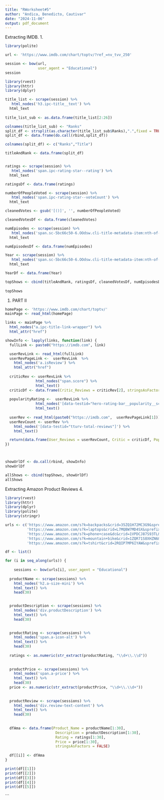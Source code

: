 ```yaml
---
title: "RWorksheet#5"
author: "Andica, Benedicto, Cautivar"
date: "2024-11-06"
output: pdf_document
---
```

Extracting IMDB. 
1.
```r
library(polite)

url <- 'https://www.imdb.com/chart/toptv/?ref_=nv_tvv_250'

session <- bow(url,
               user_agent = "Educational")
session
```
```r
library(rvest)
library(httr)
library(dplyr)

title_list <- scrape(session) %>%
   html_nodes('h3.ipc-title__text') %>% 
  html_text
  
title_list_sub <- as.data.frame(title_list[2:26])

colnames(title_list_sub) <- "Ranks"
split_df <- strsplit(as.character(title_list_sub$Ranks),".",fixed = TRUE)
split_df <- data.frame(do.call(rbind,split_df))

colnames(split_df) <- c("Ranks","Title") 

titleAndRank <- data.frame(split_df)


ratings <- scrape(session) %>%
   html_nodes('span.ipc-rating-star--rating') %>% 
  html_text

ratingsDf <- data.frame(ratings)

numberOfPeopleVoted <- scrape(session) %>%
   html_nodes('span.ipc-rating-star--voteCount') %>% 
  html_text

cleanedVotes <- gsub('[()]', '', numberOfPeopleVoted)

cleanedVotesDf <- data.frame(cleanedVotes)

numEpisodes <- scrape(session) %>%
   html_nodes('span.sc-5bc66c50-6.OOdsw.cli-title-metadata-item:nth-of-type(2)') %>% 
  html_text

numEpisodesDf <- data.frame(numEpisodes)

Year <- scrape(session) %>%
   html_nodes('span.sc-5bc66c50-6.OOdsw.cli-title-metadata-item:nth-of-type(1)') %>% 
  html_text

YearDf <- data.frame(Year)

topShows <- cbind(titleAndRank, ratingsDf, cleanedVotesDf, numEpisodesDf, YearDf)
  
topShows 
```
1. PART II
```r
homePage <- 'https://www.imdb.com/chart/toptv/'
mainPage <- read_html(homePage)

links <- mainPage %>%
  html_nodes("a.ipc-title-link-wrapper") %>%
  html_attr("href")

showInfo <- lapply(links, function(link) {
  fullLink <- paste0("https://imdb.com", link)

  userRevLink <- read_html(fullLink)
  userRevPageLink <-  userRevLink  %>%
    html_nodes('a.isReview') %>%
    html_attr("href")
  
  criticRev <- userRevLink %>%
              html_nodes("span.score") %>%
              html_text()
  criticDf <- data.frame(Critic_Reviews = criticRev[2], stringsAsFactors = FALSE)
  
  popularityRating <-  userRevLink %>%
              html_nodes('[data-testid="hero-rating-bar__popularity__score"]') %>%
              html_text()
  
  userRev <- read_html(paste0("https://imdb.com",  userRevPageLink[1]))
  userRevCount <- userRev %>%
    html_nodes('[data-testid="tturv-total-reviews"]') %>%
    html_text()

  return(data.frame(User_Reviews = userRevCount, Critic = criticDf, Popularity_Rating = popularityRating)) 
})



showUrlDf <- do.call(rbind, showInfo)
showUrlDf

allShows <- cbind(topShows, showUrlDf)
allShows 
```

Extracting Amazon Product Reviews
4.
```r
library(rvest)
library(httr)
library(dplyr)
library(polite)
library(stringr)

urls <- c('https://www.amazon.com/s?k=backpacks&crid=35ZQ1H72MC3G9&sprefix=backpacks%2Caps%2C590&ref=nb_sb_ss_ts-doa-p_3_9', 
          'https://www.amazon.com/s?k=laptops&crid=L7MQBW7MD4SX&sprefix=laptopb%2Caps%2C1304&ref=nb_sb_noss_2',
          'https://www.amazon.com/s?k=phone+case&dc&crid=1VPDCJ87S93TL&sprefix=phone+cas%2Caps%2C451&ref=a9_asc_1',
          'https://www.amazon.com/s?k=mountain+bike&crid=1ZQR71S8XHZN6&sprefix=mountain+bik%2Caps%2C499&ref=nb_sb_noss_2',
          'https://www.amazon.com/s?k=tshirt&crid=2RQIP7MP6IYAW&sprefix=tshirt%2Caps%2C443&ref=nb_sb_noss_2')

```
```r
df <- list()

for (i in seq_along(urls)) {
  
    sessions <- bow(urls[i], user_agent = "Educational")
  
  productName <- scrape(sessions) %>%
    html_nodes('h2.a-size-mini') %>% 
    html_text() %>%
    head(30) 

  
  productDescription <- scrape(sessions) %>%
    html_nodes('div.productDescription') %>% 
    html_text() %>%
    head(30) 
  

  productRating <- scrape(sessions) %>%
    html_nodes('span.a-icon-alt') %>% 
    html_text() %>%
    head(30)  
  
  ratings <- as.numeric(str_extract(productRating, "\\d+\\.\\d"))
  
  
  productPrice <- scrape(sessions) %>%
    html_nodes('span.a-price') %>% 
    html_text() %>%
    head(30) 
  price <- as.numeric(str_extract(productPrice, "\\d+\\.\\d+"))
  
  
  productReview <- scrape(sessions) %>%
    html_nodes('div.review-text-content') %>% 
    html_text() %>%
    head(30)  
  
  
  dfAma <- data.frame(Product_Name = productName[1:30],
                       Description = productDescription[1:30],
                       Rating = ratings[1:30],
                       Price = price[1:30],
                       stringsAsFactors = FALSE)
  
  df[[i]] <- dfAma
}
```
```r
print(df[[1]])
print(df[[2]])
print(df[[3]])
print(df[[4]])
print(df[[5]])
```
```




